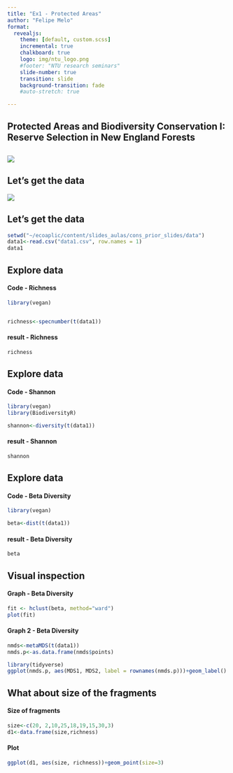 ```yaml
---
title: "Ex1 - Protected Areas"
author: "Felipe Melo"
format:
  revealjs:
    theme: [default, custom.scss]
    incremental: true
    chalkboard: true
    logo: img/ntu_logo.png
    #footer: "NTU research seminars"
    slide-number: true
    transition: slide
    background-transition: fade
    #auto-stretch: true

---
```


## Protected Areas and Biodiversity Conservation I: Reserve Selection in New England Forests

## 
![](img/ex1_land.jpg)

## Let's get the data

![](img/data.png)


## Let's get the data

```r
setwd("~/ecoaplic/content/slides_aulas/cons_prior_slides/data")
data1<-read.csv("data1.csv", row.names = 1)
data1

```

## Explore data
::: panel-tabset

#### Code - Richness

```r
library(vegan)


richness<-specnumber(t(data1))

```

#### result - Richness

```r

richness

```
:::

## Explore data
::: panel-tabset

#### Code - Shannon

```r
library(vegan)
library(BiodiversityR)

shannon<-diversity(t(data1))

```

#### result - Shannon

```r

shannon

```
:::

## Explore data
::: panel-tabset

#### Code - Beta Diversity

```r
library(vegan)

beta<-dist(t(data1))


```

#### result - Beta Diversity

```r

beta

```


:::
## Visual inspection
::: panel-tabset

#### Graph - Beta Diversity


```r
fit <- hclust(beta, method="ward")
plot(fit)
```

#### Graph 2 - Beta Diversity

```r

nmds<-metaMDS(t(data1))
nmds.p<-as.data.frame(nmds$points)

```

```r
library(tidyverse)
ggplot(nmds.p, aes(MDS1, MDS2, label = rownames(nmds.p)))+geom_label()
```

:::

## What about size of the fragments
::: panel-tabset
#### Size of fragments

```r
size<-c(20, 2,10,25,18,19,15,30,3)
d1<-data.frame(size,richness)

```
#### Plot

```r
ggplot(d1, aes(size, richness))+geom_point(size=3)

```
:::

